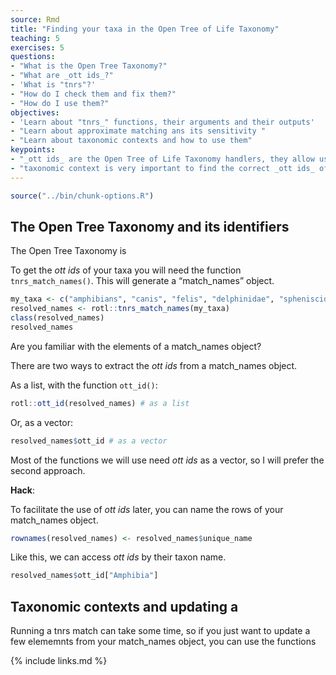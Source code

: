 ```yaml
---
source: Rmd
title: "Finding your taxa in the Open Tree of Life Taxonomy"
teaching: 5
exercises: 5
questions:
- "What is the Open Tree Taxonomy?"
- "What are _ott ids_?"
- 'What is "tnrs"?'
- "How do I check them and fix them?"
- "How do I use them?"
objectives:
- 'Learn about "tnrs_" functions, their arguments and their outputs'
- "Learn about approximate matching ans its sensitivity "
- "Learn about taxonomic contexts and how to use them"
keypoints:
- "_ott ids_ are the Open Tree of Life Taxonomy handlers, they allow us to interact with the Open Tree synthetic tree"
- "taxonomic context is very important to find the correct _ott ids_ of our taxa"
---
```

```r
source("../bin/chunk-options.R")
```

## The Open Tree Taxonomy and its identifiers


The Open Tree Taxonomy is


To get the _ott ids_ of your taxa you will need the function `tnrs_match_names()`. This will generate a "match_names" object.
```r
my_taxa <- c("amphibians", "canis", "felis", "delphinidae", "spheniscidae")
resolved_names <- rotl::tnrs_match_names(my_taxa)
class(resolved_names)
resolved_names
```

Are you familiar with the elements of a match_names object?


There are two ways to extract the _ott ids_ from a match_names object.

As a list, with the function `ott_id()`:

```r
rotl::ott_id(resolved_names) # as a list
```

Or, as a vector:

```r
resolved_names$ott_id # as a vector
```

Most of the functions we will use need _ott ids_ as a vector, so I will prefer the second approach.

**Hack**:

To facilitate the use of _ott ids_ later, you can name the rows of your match_names object.

```r
rownames(resolved_names) <- resolved_names$unique_name
```

Like this, we can access _ott ids_ by their taxon name.

```r
resolved_names$ott_id["Amphibia"]
```

## Taxonomic contexts and updating a

Running a tnrs match can take some time, so if you just want to update a few elememnts from your match_names object, you can use the functions



{% include links.md %}

